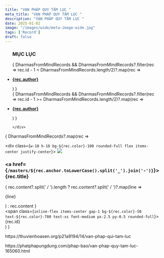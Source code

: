```yaml
---
title: "VẠN PHÁP QUY TÂM LỤC "
meta_title: "VẠN PHÁP QUY TÂM LỤC "
description: "VẠN PHÁP QUY TÂM LỤC "
date: 2025-01-02
image: "/images/wide/meta-image-wide.jpg"
tags: ['Record']
draft: false
---
```



<ul>
  <h3>MỤC LỤC</h3>
  <div className="grid xl:grid-cols-8 lg:grid-cols-8 md:grid-cols-2 sm:grid-cols-2 xs:grid-cols-1 gap-8 bg-body dark:bg-darkmode-body">
    <div className="lg:col-span-4 md:col-span-1">
      {
        DharmasFromMindRecords && DharmasFromMindRecords?.filter(rec => rec.id - 1 < DharmasFromMindRecords.length/2)?.map(rec => <li class="list-group-item">
          <div class="media">
            <div class="media-body align-self-center">
              <strong><a href={`/teachings/elite-zen-speech-records#${rec.anchor}`}>
                <p>{rec.author}</p>
              </a></strong>
            </div>
          </div>
        </li>)
      }
    </div>
    <div className="lg:col-span-4 md:col-span-1">
      {
        DharmasFromMindRecords && DharmasFromMindRecords?.filter(rec => rec.id - 1 >= DharmasFromMindRecords.length/2)?.map(rec => <li class="list-group-item">
          <div class="media">
            <div class="media-body align-self-center">
              <strong><a href={`/teachings/elite-zen-speech-records#${rec.anchor}`}>
                <p>{rec.author}</p>
              </a></strong>
            </div>
          </div>
        </li>)
      }

    </div>
</div>
</ul>

<div class="space-y-3 speech-records">

  {
    DharmasFromMindRecords?.map(rec =>  <div class="rounded-xl shadow-sm border border-gray-100 p-4 hover:border-blue-500 transition-all duration-200">
      <div class="flex items-center gap-3">
        <div class="flex-1">
          <div class="flex justify-between items-start">
            <div id={rec.anchor}>
              <div class={`w-10 h-10 bg-${rec.color}-100 rounded-full flex items-center justify-center`}>
                <img class="rounded-circle" src="/images/avatar-sm.png" />
              </div>
              <h3 class="text-lg font-medium text-gray-900 title"><a href={`/masters/${rec.anchor.toLowerCase().split('_').join('-')}`}>{rec.title}</a></h3>
              <div class="flex items-center mt-1">
                <span class="text-xs text-gray-500 ml-1">
                  {
                    rec.content?.split(' / ').length
                      ? rec.content?.split(' / ')?.map(line => <p>{line}</p>)
                      : rec.content
                  }
                </span>
              </div>
            </div>
          </div>
          <div class="flex items-center gap-2 mt-2">
          <span class={`inline-flex items-center gap-1 bg-${rec.color}-50 text-${rec.color}-700 text-xs font-medium px-2.5 py-0.5 rounded-full`}>
            <span class="m-2">{rec.id}</span>
          </span>
          </div>
        </div>
      </div>
    </div>)
  }

  <p>https://thuvienhoasen.org/p21a9194/14/van-phap-qui-tam-luc</p>
  <p>https://phatphapungdung.com/phap-bao/van-phap-quy-tam-luc-165060.html</p>
</div>
